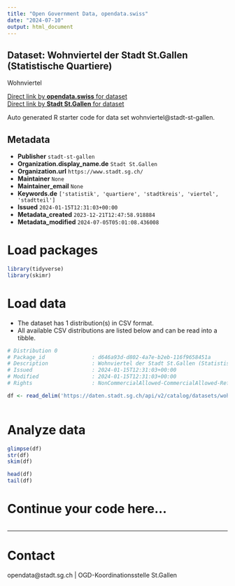 ```yaml
---
title: "Open Government Data, opendata.swiss"
date: "2024-07-10"
output: html_document
---
```


## Dataset: Wohnviertel der Stadt St.Gallen (Statistische Quartiere)

Wohnviertel

[Direct link by **opendata.swiss** for dataset](https://opendata.swiss/de/dataset/wohnviertel-der-stadt-st-gallen-statistische-quartiere)<br>
[Direct link by **Stadt St.Gallen** for dataset](https://daten.stadt.sg.ch/explore/dataset/wohnviertel/)

Auto generated R starter code for data set wohnviertel@stadt-st-gallen.

## Metadata

- **Publisher** `stadt-st-gallen`
- **Organization.display_name.de** `Stadt St.Gallen`
- **Organization.url** `https://www.stadt.sg.ch/`
- **Maintainer** `None`
- **Maintainer_email** `None`
- **Keywords.de** `['statistik', 'quartiere', 'stadtkreis', 'viertel', 'stadtteil']`
- **Issued** `2024-01-15T12:31:03+00:00`
- **Metadata_created** `2023-12-21T12:47:58.918884`
- **Metadata_modified** `2024-07-05T05:01:08.436008`


# Load packages

```r

library(tidyverse)
library(skimr)

```

# Load data

-   The dataset has 1 distribution(s) in CSV format.
-   All available CSV distributions are listed below and can be read into a tibble.

```r

# Distribution 0
# Package_id               : d646a93d-d802-4a7e-b2eb-116f9658451a
# Description              : Wohnviertel der Stadt St.Gallen (Statistische Quartiere) (csv)
# Issued                   : 2024-01-15T12:31:03+00:00
# Modified                 : 2024-01-15T12:31:03+00:00
# Rights                   : NonCommercialAllowed-CommercialAllowed-ReferenceRequired

df <- read_delim('https://daten.stadt.sg.ch/api/v2/catalog/datasets/wohnviertel/exports/csv')



```

# Analyze data

```r

glimpse(df)
str(df)
skim(df)

head(df)
tail(df)

```

# Continue your code here...

```r

```

------------------------------------------------------------------------

# Contact

opendata@stadt.sg.ch | OGD-Koordinationsstelle St.Gallen
